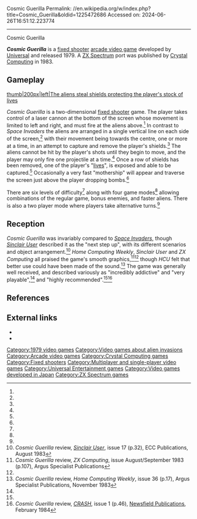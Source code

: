 Cosmic Guerilla
Permalink: //en.wikipedia.org/w/index.php?title=Cosmic_Guerilla&oldid=1225472686
Accessed on: 2024-06-26T16:51:12.223774



------
Cosmic Guerilla
{{Short description|1979 video game}}
{{Infobox video game
|title = Cosmic Guerilla
|image = Cosmic Guerilla Videogame (flyer).jpg
|caption = German flyer
|developer = [[Universal Entertainment Corporation|Universal]] (Arcade)<br>[[Crystal Computing]] (Spectrum)
|released = '''1979:''' Arcade<br>'''1983:''' Spectrum
|genre= [[Fixed shooter]]
|modes = [[Single-player]], [[multiplayer]]
|platforms = [[Arcade video game|Arcade]], [[ZX Spectrum]]
}}

'''''Cosmic Guerilla''''' is a [[fixed shooter]] [[arcade video game]] developed by [[Universal Entertainment Corporation|Universal]] and released 1979. A [[ZX Spectrum]] port was published by [[Crystal Computing]] in 1983.

==Gameplay==
[[image:Cosmic guerilla zx spectrum.png|thumb|200px|left|The aliens steal shields protecting the player's stock of lives]]

''Cosmic Guerilla'' is a two-dimensional [[shoot 'em up#Fixed shooters|fixed shooter]] game. The player takes control of a laser cannon at the bottom of the screen whose movement is limited to left and right, and must fire at the aliens above.<ref name="zxcomp"/> In contrast to ''Space Invaders'' the aliens are arranged in a single vertical line on each side of the screen,<ref name="sincuser"/> with their movement being towards the centre, one or more at a time, in an attempt to capture and remove the player's shields.<ref name="homecomp"/> The aliens cannot be hit by the player's shots until they begin to move, and the player may only fire one projectile at a time.<ref name="crash"/> Once a row of shields has been removed, one of the player's "[[Health (gaming)|lives]]", is exposed and able to be captured.<ref name="homecomp"/> Occasionally a very fast "mothership" will appear and traverse the screen just above the player dropping bombs.<ref name="crash"/>

There are six levels of difficulty<ref name="crash"/> along with four game modes<ref name="homecomp"/> allowing combinations of the regular game, bonus enemies, and faster aliens. There is also a two player mode where players take alternative turns.<ref name="homecomp"/>

==Reception==
''Cosmic Guerilla'' was invariably compared to ''[[Space Invaders]]'', though ''[[Sinclair User]]'' described it as the "next step up", with its different scenarios and object arrangement.<ref name="sincuser">''Cosmic Guerilla'' review, ''[[Sinclair User]]'', issue 17 (p.32), ECC Publications, August 1983</ref> ''Home Computing Weekly'', ''Sinclair User'' and ''ZX Computing'' all praised the game's smooth graphics,<ref name="zxcomp">''Cosmic Guerilla'' review, ''ZX Computing'', issue August/September 1983 (p.107), Argus Specialist Publications</ref><ref name="sincuser"/> though ''HCU'' felt that better use could have been made of the sound.<ref name="homecomp">''Cosmic Guerilla'' review, ''Home Computing Weekly'', issue 36 (p.17), Argus Specialist Publications, November 1983</ref> The game was generally well received, and described variously as "incredibly addictive" and "very playable",<ref name="sincuser"/> and "highly recommended".<ref name="zxcomp"/><ref name="crash">''Cosmic Guerilla'' review, ''[[CRASH (magazine)|CRASH]]'', issue 1 (p.46), [[Newsfield Publications]], February 1984</ref>

==References==
{{Reflist}}

== External links ==
*{{KLOV_game|id=7402}}
*{{WoS_game|id=0001082}}

{{Crystal Computing series}}

[[Category:1979 video games]]
[[Category:Video games about alien invasions]]
[[Category:Arcade video games]]
[[Category:Crystal Computing games]]
[[Category:Fixed shooters]]
[[Category:Multiplayer and single-player video games]]
[[Category:Universal Entertainment games]]
[[Category:Video games developed in Japan]]
[[Category:ZX Spectrum games]]